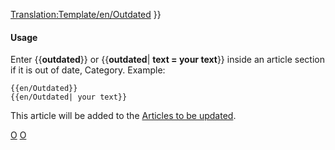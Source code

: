 <noinclude>[[Translation:Template/en/Outdated]]</noinclude><noinclude></noinclude>
{{en/Ambox| type  = content
| image = en/Outdated content.png | alt = Outdated content
| text  = <strong>Out of Date</strong><br />
This article or section is outdated.  Some of its content may no longer be accurate due to changes in the latest release.  Please update this article. {{#IF: {{{1|}}} |<br>{{{1}}}|}}
}}<includeonly>{{{include|[[Category:en/Articles to be updated]]}}}</includeonly><noinclude>

====Usage====
Enter <nowiki>{{</nowiki>'''outdated'''<nowiki>}}</nowiki> or <nowiki>{{</nowiki>'''outdated'''| '''text = your text'''<nowiki>}}</nowiki> inside an article section if it is out of date,  Category. Example:
<pre>
{{en/Outdated}} 
{{en/Outdated| your text}}
</pre>
This article will be added to the [[:Category:en/Articles to be updated|Articles to be updated]].

[[Category:en/Templates|O]][[Category:en/Message boxes|O]]</noinclude>